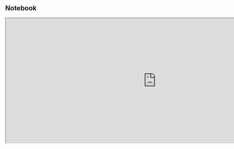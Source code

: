 ## Notebook

<iframe
  src="https://docs.google.com/spreadsheets/d/e/2PACX-1vSRL-kx1X0njLXEdxB0jx_200YADPlsLNfBhWWpIwSZbyCdf4rs0CqD2qULjGGM07VmoY9r5IczNHwX/pubhtml?widget=true&amp;headers=false"
  width="960"
  height="400"
></iframe>
